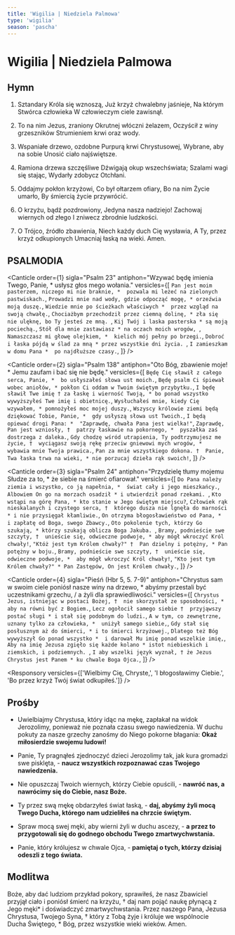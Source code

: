 ```yaml
---
title: 'Wigilia | Niedziela Palmowa'
type: 'wigilia'
season: 'pascha'
---
```


# Wigilia | Niedziela Palmowa

<OpeningVersicle />

## Hymn

1.  Sztandary Króla się wznoszą,
    Już krzyż chwalebny jaśnieje,
    Na którym Stwórca człowieka
    W człowieczym ciele zawisnął.

2.  To na nim Jezus, zraniony
    Okrutnej włóczni żelazem,
    Oczyścił z winy grzeszników
    Strumieniem krwi oraz wody.

3.  Wspaniałe drzewo, ozdobne
    Purpurą krwi Chrystusowej,
    Wybrane, aby na sobie
    Unosić ciało najświętsze.

4.  Ramiona drzewa szczęśliwe
    Dźwigają okup wszechświata;
    Szalami wagi się stając,
    Wydarły zdobycz Otchłani.

5.  Oddajmy pokłon krzyżowi,
    Co był ołtarzem ofiary,
    Bo na nim Życie umarło,
    By śmiercią życie przywrócić.

6.  O krzyżu, bądź pozdrowiony,
    Jedyna nasza nadziejo!
    Zachowaj wiernych od złego
    I zniwecz zbrodnie ludzkości.

7.  O Trójco, źródło zbawienia,
    Niech każdy duch Cię wysławia,
    A Ty, przez krzyż odkupionych
    Umacniaj łaską na wieki. Amen.

## PSALMODIA

<Canticle
  order={1}
  sigla="Psalm 23"
  antiphon="Wzywać będę imienia Twego, Panie, * usłysz głos mego wołania."
  versicles={[
    `Pan jest moim pasterzem, niczego mi nie braknie, * 
pozwala mi leżeć na zielonych pastwiskach.`,
    `Prowadzi mnie nad wody, gdzie odpocząć mogę, *
orzeźwia moją duszę.`,
    `Wiedzie mnie po ścieżkach właściwych * 
przez wzgląd na swoją chwałę.`,
    `Chociażbym przechodził przez ciemną dolinę, *
zła się nie ulęknę, bo Ty jesteś ze mną. `,
    `Kij Twój i laska pasterska *
są moją pociechą.`,
    `Stół dla mnie zastawiasz *
na oczach moich wrogów, `,
    `Namaszczasz mi głowę olejkiem, * 
kielich mój pełny po brzegi.`,
    `Dobroć i łaska pójdą w ślad za mną *
przez wszystkie dni życia. `,
    `I zamieszkam w domu Pana * 
po najdłuższe czasy.`,
  ]}
/>

<Canticle
  order={2}
  sigla="Psalm 138"
  antiphon="Oto Bóg, zbawienie moje! * Jemu zaufam i bać się nie będę."
  versicles={[
    `Będę Cię sławił z całego serca, Panie, * 
bo usłyszałeś słowa ust moich.`,
    `Będę psalm Ci śpiewał wobec aniołów, *
pokłon Ci oddam w Twoim świętym przybytku.`,
    `I będę sławił Twe imię †
za łaskę i wierność Twoją, *
bo ponad wszystko wywyższyłeś Twe imię i obietnicę.`,
    `Wysłuchałeś mnie, kiedy Cię wzywałem, *
pomnożyłeś moc mojej duszy.`,
    `Wszyscy królowie ziemi będą dziękować Tobie, Panie, * 
gdy usłyszą słowa ust Twoich.`,
    `I będą opiewać drogi Pana: * 
"Zaprawdę, chwała Pana jest wielka!"`,
    `Zaprawdę, Pan jest wzniosły, † 
patrzy łaskawie na pokornego, * 
pyszałka zaś dostrzega z daleka.`,
    `Gdy chodzę wśród utrapienia, Ty podtrzymujesz me życie, † 
wyciągasz swoją rękę przeciw gniewowi mych wrogów, * 
wybawia mnie Twoja prawica.`,
    `Pan za mnie wszystkiego dokona. † 
Panie, Twa łaska trwa na wieki, *
 nie porzucaj dzieła rąk swoich!`,
  ]}
/>

<Canticle
  order={3}
  sigla="Psalm 24"
  antiphon="Przydzielę tłumy mojemu Słudze za to, * że siebie na śmierć ofiarował."
  versicles={[
    `Do Pana należy ziemia i wszystko, co ją napełnia, * 
świat cały i jego mieszkańcy.`,
    `Albowiem On go na morzach osadził *
i utwierdził ponad rzekami. `,
    `Kto wstąpi na górę Pana, *
kto stanie w Jego świętym miejscu?`,
    `Człowiek rąk nieskalanych i czystego serca, † 
którego dusza nie lgnęła do marności *
i nie przysięgał kłamliwie.`,
    `On otrzyma błogosławieństwo od Pana, * 
i zapłatę od Boga, swego Zbawcy.`,
    `Oto pokolenie tych, którzy Go szukają, *
którzy szukają oblicza Boga Jakuba. `,
    `Bramy, podnieście swe szczyty, † 
unieście się, odwieczne podwoje, *
aby mógł wkroczyć Król chwały!`,
    `"Któż jest tym Królem chwały?" † 
Pan dzielny i potężny, *
Pan potężny w boju.`,
    `Bramy, podnieście swe szczyty, † 
unieście się, odwieczne podwoje, * 
aby mógł wkroczyć Król chwały!`,
    `"Kto jest tym Królem chwały?" *
Pan Zastępów, On jest Królem chwały.`,
  ]}
/>

<Canticle
  order={4}
  sigla="Pieśń (Hbr 5, 5. 7-9)"
  antiphon="Chrystus sam w swoim ciele poniósł nasze winy na drzewo, * abyśmy przestali być uczestnikami grzechu, / a żyli dla sprawiedliwości."
versicles={[
    `Chrystus Jezus, istniejąc w postaci Bożej, † 
nie skorzystał ze sposobności, *
aby na równi być z Bogiem.`,
    `Lecz ogołocił samego siebie † 
przyjąwszy postać sługi *
i stał się podobnym do ludzi.`,
    `A w tym, co zewnętrzne, uznany tylko za człowieka, * 
uniżył samego siebie,`,
    `Gdy stał się posłusznym aż do śmierci, *
i to śmierci krzyżowej.`,
    `Dlatego też Bóg wywyższył Go ponad wszystko * 
i darował Mu imię ponad wszelkie imię,`,
    `Aby na imię Jezusa zgięło się każde kolano *
istot niebieskich i ziemskich, i podziemnych. `,
    `I aby wszelki język wyznał, †
że Jezus Chrystus jest Panem *
ku chwale Boga Ojca.`,
  ]}
/>

<Passage sigla="1 P 1, 18-21" passage="Wiecie, że z waszego, odziedziczonego po przodkach, złego postępowania zostaliście wykupieni nie czymś przemijającym, srebrem lub złotem, ale drogocenną krwią Chrystusa, jako baranka niepokalanego i bez zmazy. On był wprawdzie przewidziany przed stworzeniem świata, dopiero jednak w ostatnich czasach się objawił ze względu na was. Wyście przez Niego uwierzyli w Boga, który wskrzesił Go z martwych i udzielił Mu chwały, tak że wasza wiara i nadzieja skierowane są ku Bogu." />

<Responsory versicles={['Wielbimy Cię, Chryste,', 'I błogosławimy Ciebie.', 'Bo przez krzyż Twój świat odkupiłeś.']} />

<Magnificat antiphon="Witaj, nasz Królu, Synu Dawida, * Odkupicielu świata, / którego jako Zbawcę zapowiedzieli prorocy." />

## Prośby

- Uwielbiajmy Chrystusa, który idąc na mękę, zapłakał na widok Jerozolimy, ponieważ nie poznała czasu swego nawiedzenia. W duchu pokuty za nasze grzechy zanośmy do Niego pokorne błagania: **Okaż miłosierdzie swojemu ludowi!**

- Panie, Ty pragnąłeś zjednoczyć dzieci Jerozolimy tak, jak kura gromadzi swe pisklęta, - **naucz wszystkich rozpoznawać czas Twojego nawiedzenia.**

- Nie opuszczaj Twoich wiernych, którzy Ciebie opuścili, - **nawróć nas, a nawrócimy się do Ciebie, nasz Boże.**

- Ty przez swą mękę obdarzyłeś świat łaską, - **daj, abyśmy żyli mocą Twego Ducha, którego nam udzieliłeś na chrzcie świętym.**

- Spraw mocą swej męki, aby wierni żyli w duchu ascezy, - **a przez to przygotowali się do godnego obchodu Twego zmartwychwstania.**

- Panie, który królujesz w chwale Ojca, - **pamiętaj o tych, którzy dzisiaj odeszli z tego świata.**

<CustomIntercessions />

<KyrieEleison />

<LordsPrayer />

## Modlitwa

Boże, aby dać ludziom przykład pokory, sprawiłeś, że nasz Zbawiciel przyjął ciało i poniósł śmierć na krzyżu, † daj nam pojąć naukę płynącą z Jego męki* i doświadczyć zmartwychwstania. Przez naszego Pana, Jezusa Chrystusa, Twojego Syna, † który z Tobą żyje i króluje we wspólnocie Ducha Świętego, * Bóg, przez wszystkie wieki wieków. Amen.

<Amen />

<BlessingAndConcludingVersicle />

<SalveRegina />
